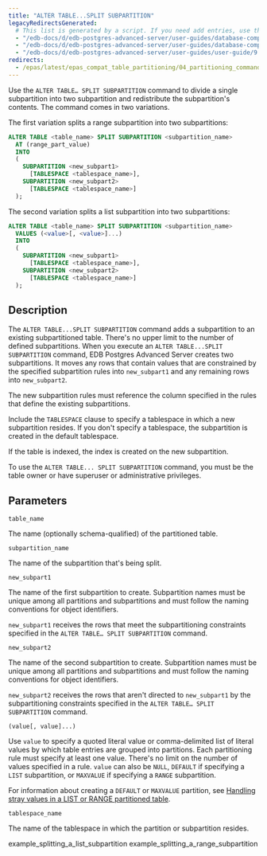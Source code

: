 ```yaml
---
title: "ALTER TABLE...SPLIT SUBPARTITION"
legacyRedirectsGenerated:
  # This list is generated by a script. If you need add entries, use the `legacyRedirects` key.
  - "/edb-docs/d/edb-postgres-advanced-server/user-guides/database-compatibility-for-oracle-developers-guide/9.6/Database_Compatibility_for_Oracle_Developers_Guide_v9.6.1.108.html"
  - "/edb-docs/d/edb-postgres-advanced-server/user-guides/database-compatibility-for-oracle-developers-guide/9.5/Database_Compatibility_for_Oracle_Developers_Guide.1.333.html"
  - "/edb-docs/d/edb-postgres-advanced-server/user-guides/user-guide/9.5/EDB_Postgres_Enterprise_Guide.1.057.html"
redirects:
  - /epas/latest/epas_compat_table_partitioning/04_partitioning_commands_compatible_with_oracle_databases/05_alter_table_split_subpartition/ #generated for docs/epas/reorg-role-use-case-mode
---
```


<div id="alter_table_split_subpartition" class="registered_link"></div>

Use the `ALTER TABLE… SPLIT SUBPARTITION` command to divide a single subpartition into two subpartition and redistribute the subpartition's contents. The command comes in two variations.

The first variation splits a range subpartition into two subpartitions:

```sql
ALTER TABLE <table_name> SPLIT SUBPARTITION <subpartition_name>
  AT (range_part_value)
  INTO
  (
    SUBPARTITION <new_subpart1>
      [TABLESPACE <tablespace_name>],
    SUBPARTITION <new_subpart2>
      [TABLESPACE <tablespace_name>]
  );
```

The second variation splits a list subpartition into two subpartitions:

```sql
ALTER TABLE <table_name> SPLIT SUBPARTITION <subpartition_name>
  VALUES (<value>[, <value>]...)
  INTO
  (
    SUBPARTITION <new_subpart1>
      [TABLESPACE <tablespace_name>],
    SUBPARTITION <new_subpart2>
      [TABLESPACE <tablespace_name>]
  );
```

## Description

The `ALTER TABLE...SPLIT SUBPARTITION` command adds a subpartition to an existing subpartitioned table. There's no upper limit to the number of defined subpartitions. When you execute an `ALTER TABLE...SPLIT SUBPARTITION` command, EDB Postgres Advanced Server creates two subpartitions. It moves any rows that contain values that are constrained by the specified subpartition rules into `new_subpart1` and any remaining rows into `new_subpart2`.

The new subpartition rules must reference the column specified in the rules that define the existing subpartitions.

Include the `TABLESPACE` clause to specify a tablespace in which a new subpartition resides. If you don't specify a tablespace, the subpartition is created in the default tablespace.

If the table is indexed, the index is created on the new subpartition.

To use the `ALTER TABLE... SPLIT SUBPARTITION` command, you must be the table owner or have superuser or administrative privileges.

## Parameters

`table_name`

 The name (optionally schema-qualified) of the partitioned table.

`subpartition_name`

 The name of the subpartition that's being split.

`new_subpart1`

 The name of the first subpartition to create. Subpartition names must be unique among all partitions and subpartitions and must follow the naming conventions for object identifiers.

 `new_subpart1` receives the rows that meet the subpartitioning constraints specified in the `ALTER TABLE… SPLIT SUBPARTITION` command.

`new_subpart2`

 The name of the second subpartition to create. Subpartition names must be unique among all partitions and subpartitions and must follow the naming conventions for object identifiers.

 `new_subpart2` receives the rows that aren't directed to `new_subpart1` by the subpartitioning constraints specified in the `ALTER TABLE… SPLIT SUBPARTITION` command.

`(value[, value]...)`

 Use `value` to specify a quoted literal value or comma-delimited list of literal values by which table entries are grouped into partitions. Each partitioning rule must specify at least one value. There's no limit on the number of values specified in a rule. `value` can also be `NULL`, `DEFAULT` if specifying a `LIST` subpartition, or `MAXVALUE` if specifying a `RANGE` subpartition.

 For information about creating a `DEFAULT` or `MAXVALUE` partition, see [Handling stray values in a LIST or RANGE partitioned table](../../../../application_programming/epas_compat_table_partitioning/05_handling_stray_values_in_a_list_or_range_partitioned_table/#handling_stray_values_in_a_list_or_range_partitioned_table).

`tablespace_name`

 The name of the tablespace in which the partition or subpartition resides.

<div class="toctree" maxdepth="3">

example_splitting_a_list_subpartition example_splitting_a_range_subpartition

</div>

